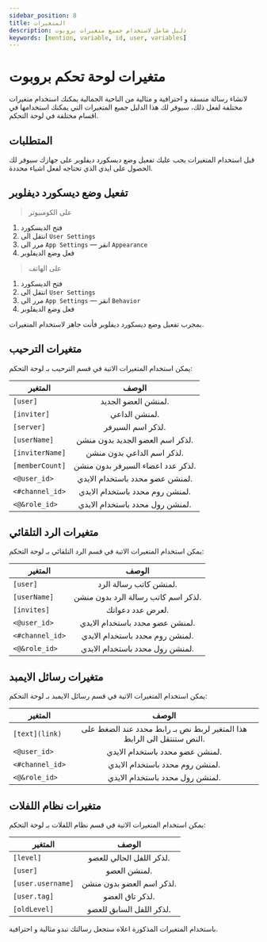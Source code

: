 ```yaml
---
sidebar_position: 8
title: المتغيرات
description: دليل شامل لاستخدام جميع متغيرات بروبوت 
keywords: [mention, variable, id, user, variables]
---
```


# متغيرات لوحة تحكم بروبوت

لانشاء رسالة منسقة و احترافية و مثالية من الناحية الجمالية يمكنك استخدام متغيرات مختلفة لفعل ذلك، سيوفر لك هذا الدليل جميع المتغيرات التي يمكنك استخدامها في اقسام مختلفة في لوحة التحكم.

## المتطلبات

قبل استخدام المتغيرات يجب عليك تفعيل وضع ديسكورد ديفلوبر على جهازك سيوفر لك الحصول على ايدي الذي تحتاجه لفعل اشياء محددة.

## تفعيل وضع ديسكورد ديفلوبر  

> على الكومبيوتر
1. فتح الديسكورد
2. انتقل الى `User Settings`
3. مرر الى `App Settings` — انقر `Appearance`
4. فعل وضع الديفلوبر 

> على الهاتف
1. فتح الديسكورد
2. انتقل الى `User Settings`
3. مرر الى `App Settings` — انقر `Behavior`
4. فعل وضع الديفلوبر 


بمجرب تفعيل وضع ديسكورد ديفلوبر فأنت جاهز لاستخدام المتغيرات.

## متغيرات الترحيب

يمكن استخدام المتغيرات الاتية في قسم الترحيب بـ لوحة التحكم:

| المتغير | الوصف | 
| ------------- |:-------------:|
| `[user]` | لمنشن العضو الجديد. | 
| `[inviter]` | لمنشن الداعي. |
| `[server]` | لذكر اسم السيرفر. |
| `[userName]` | لذكر اسم العضو الجديد بدون منشن. |
| `[inviterName]` | لذكر اسم الداعي بدون منشن. |
| `[memberCount]` |  لذكر عدد اعضاء السيرفر بدون منشن. |
| `<@user_id>` | لمنشن عضو محدد باستخدام الايدي. |
| `<#channel_id>` | لمنشن روم محدد باستخدام الايدي. |
| `<@&role_id>` | لمنشن رول محدد باستخدام الايدي. |

## متغيرات الرد التلقائي

يمكن استخدام المتغيرات الاتية في قسم الرد التلقائي بـ لوحة التحكم:

| المتغير | الوصف | 
| ------------- |:-------------:|
| `[user]` | لمنشن كاتب رسالة الرد. |
| `[userName]` |  لذكر اسم كاتب رسالة الرد بدون منشن. |
| `[invites]` |  لعرض عدد دعواتك. |
| `<@user_id>` |  لمنشن عضو محدد باستخدام الايدي. |
| `<#channel_id>` | لمنشن روم محدد باستخدام الايدي. |
| `<@&role_id>` | لمنشن رول محدد باستخدام الايدي. |

## متغيرات رسائل الايمبد

يمكن استخدام المتغيرات الاتية في قسم رسائل الايمبد بـ لوحة التحكم:

| المتغير | الوصف | 
| ------------- |:-------------:|
| `[text](link)` | هذا المتغير لربط نص بـ رابط محدد عند الضغط على النص ستنتقل الى الرابط. |
| `<@user_id>` |  لمنشن عضو محدد باستخدام الايدي. |
| `<#channel_id>` |  لمنشن روم محدد باستخدام الايدي. |
| `<@&role_id>` |  لمنشن رول محدد باستخدام الايدي. |

## متغيرات نظام اللفلات 

يمكن استخدام المتغيرات الاتية في قسم نظام اللفلات بـ لوحة التحكم:

| المتغير | الوصف | 
| ------------- |:-------------:|
| `[level]` |  لذكر اللفل الحالي للعضو. | 
| `[user] `| لمنشن العضو. |
| `[user.username]` | لذكر اسم العضو بدون منشن. |
| `[user.tag]` | لذكر تاق العضو. |
| `[oldLevel] ` | لذكر اللفل السابق للعضو. |

باستخدام المتغيرات المذكورة اعلاه ستجعل رسالتك تبدو مثالية و احترافية.
